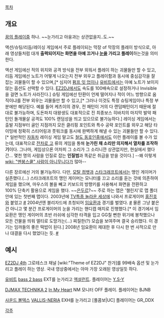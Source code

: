 [[목차]]

== 개요 ==
[[꿈의 플레이]]중 하나. ~~눈가리고 아웅과는 상관없을지..도.~~ 

액션/슈팅/리듬/레이싱 게임에서 주로 플레이되는 막장 of 막장의 플레이 방식으로, 아래 영상들처럼 대개 '''출력되어지는 화면을 아예 끄거나 [[눈]]을 가리고 플레이'''하는것을 의미한다.

액션 게임에선 적의 위치와 공격 방식을 전부 외워서 플레이 하는 괴물들만 할 수 있고, 리듬 게임에선 노트가 어떻게 나오는지 전부 외우고 플레이함과 동시에 중심감각을 잘 잡는 괴물들이 할 수 있으며,[* 심지어 [[펌프 잇 업]]이나 [[유비트]]에서는 아예 노트가 보이지 않는 옵션도 선택할 수 있다. [[EZ2DJ]]에서도 속도를 100배속으로 설정하거나 Invisible을 걸면 노트가 사라진다.] 슈팅 게임에선 탄환이 언제 떨어지나 적이 어느 방향으로 움직이냐를 전부 외우는 괴물들만 할 수 있고,[* 그러나 이것도 특정 슈팅게임이나 특정 부분에만 해당된다. 예를 들어 케츠이의 경우, 전 패턴이 거의 다 랜덤패턴이기 때문에 절대로 불가능하며, 도돈파치 대왕생도 대표적으로 진 최종보스 히바치의 마지막 발악 패턴인 돌개물살 공격도 100% 랜덤성을 띄고 있으므로 불가능하다.] 레이싱 게임에서는 출발 지점부터 골인 지점까지 모든 클리핑 포인트와 특수 공략 포인트를 외우고 해당 타이밍에 정확히 스티어링과 풋워크를 동시에 완벽하게 해낼 수 있는 괴물들만 할 수 있다.[* 일반적인 [[자동차]] 레이싱 게임 말고도 [[철도 동호인]]중에서도 이런 플레이를 볼 수가 있는데, 대표적으로 [[전차로 고]] 류의 게임을 통해 '''눈가린 채 소리만 의지해서 열차를 조작하기'''이다. 그나마, 게임상으론 어차피 그 소리가 그 소리니깐 상관없지만, 현실에서 했다간… 몇천 명의 사람을 인질로 잡는 '''인질범'''과 똑같은 취급을 받을 것이다.] --왜 이렇게 [[wiki: "멘붕스쿨" 사람이 아니무니다]]가 많아--

다른 장르에선 거의 불가능하다. 다만, [[모탈 컴뱃]]과 [[스타크래프트]]에서는 맹인 게이머가 실존했다.(...) 스타크래프트의 맹인 게이머는 모니터를 끄고 소리를 듣는 것에 의존하여 게임을 했으며, 마우스의 볼을 빼고 키보드의 방향키를 사용해서 화면을 전환하고 100% 단축키 활용으로 게임을 했다. ~~[[은두르]]?~~ 주로 하는 맵은 '챌린지'로 맵 폴더 안에 있는 첫번째 맵이다. 2003년에 [[TV특종 놀라운 세상]]에 나와서 프로게이머 [[홍진호]]와 붙었고 [http://channel.pandora.tv/channel/video.ptv?ch_userid=leems1021&prgid=46451172 #] 2004년엔 블리자드에 초청되어 [[임요환]]과 경기를 벌였다. [http://www.youtube.com/watch?v=bBl5TYk2QZg #] 물론 그냥 붙은건 아니고 몇 분간 프로게이머의 눈을 가리는 핸디캡 매치로 진행했다.[* 이 경기에서 임요환은 맹인 게이머의 초반 러쉬에 심각한 타격을 입고 GG칠 뻔한 위기에 봉착했으나 모든 건물을 띄워 멀티로 도망가는(...) 찌질한(?) 모습을 보여주며 결국 승리했다. 이 경기는 임까들의 좋은 떡밥이 된다.] 2008년 임요환이 제대한 후 다시 한 번 사적으로 만나 대결을 다시 했었다는 듯. [http://gall.dcinside.com/board/view/?id=yohwan&no=73897 #]

== 예시 ==
{{{#!html
<object width="420" height="315"><param name="movie" value="http://www.youtube.com/v/2HiX4p23Cd4?version=3&amp;hl=ko_KR"></param><param name="allowFullScreen" value="true"></param><param name="allowscriptaccess" value="always"></param><embed src="http://www.youtube.com/v/2HiX4p23Cd4?version=3&amp;hl=ko_KR" type="application/x-shockwave-flash" width="420" height="315" allowscriptaccess="always" allowfullscreen="true"></embed></object>
}}}
[[EZ2DJ 4th]] 그로테스크 채널 [wiki:"Theme of EZ2DJ" 찬가]를 99배속 옵션 및 눈가리고 플레이 하는 영상. 국내 영상중에서는 아마 가장 오래된 영상일듯 하다.

{{{#!html
<object width="560" height="340"><param name="movie" value="http://www.youtube.com/v/2UZ03O-oxL0&hl=ko&fs=1"></param><param name="allowFullScreen" value="true"></param><param name="allowscriptaccess" value="always"></param><embed src="http://www.youtube.com/v/2UZ03O-oxL0&hl=ko&fs=1" type="application/x-shockwave-flash" allowscriptaccess="always" allowfullscreen="true" width="560" height="340"></embed></object>
}}}
[[유비트]] [[bass 2 bass]] EXT를 눈가리고 [[엑설런트]]. 플레이어는 [[Y.S-Y]]

{{{#!html
<object width="640" height="390"><param name="movie" value="http://www.youtube.com/v/9Bq4kFbc5Jo&hl=ko_KR&feature=player_embedded&version=3"></param><param name="allowFullScreen" value="true"></param><param name="allowScriptAccess" value="always"></param><embed src="http://www.youtube.com/v/9Bq4kFbc5Jo&hl=ko_KR&feature=player_embedded&version=3" type="application/x-shockwave-flash" allowfullscreen="true" allowScriptAccess="always" width="560" height="340"></embed></object>
}}}
[[DJMAX TECHNIKA 2]] [[In My Heart]] NM 모니터 OFF 플레이. 플레이어는 BJNB

{{{#!html
<iframe width="420" height="315" src="//www.youtube.com/embed/zImvdPb9qKs" frameborder="0" allowfullscreen></iframe>
}}}
[[사운드 볼텍스]] [[VALLIS-NERIA]] EXH를 눈가리고 [풀콤보|UC] 플레이어는 GR_DDX

[[각주]]
